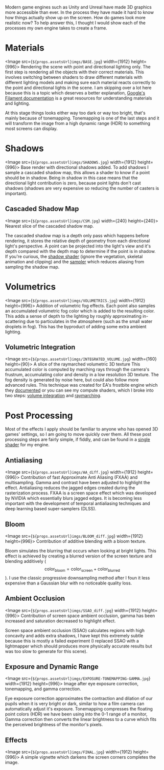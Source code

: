 Modern game engines such as Unity and Unreal have made 3D graphics more accessible than ever. In the process they have made it hard to know how things actually show up on the screen. How do games look more realistic now? To help answer this, I thought I would show each of the processes my own engine takes to create a frame.

# Materials

<Image src={`${props.assetsUrl}imgs/BASE.jpg`} width={1912} height={996}>
  Rendering the scene with point and directional lighting only.
</Image>
The first step is rendering all the objects with their correct materials. This involves switching between shaders to draw different materials with different lighting models and making sure each material reacts correctly to the point and directional lights in the scene. I am skipping over a lot here because this is a topic which deserves a better explanation, [Google's Filament documentation](https://google.github.io/filament/Materials.html) is a great resources for understanding materials and lighting.

At this stage things looks either way too dark or way too bright, that's mainly because of tonemapping. Tonemapping is one of the last steps and it will transform the image from a high dynamic range (HDR) to something most screens can display.

# Shadows
<Image src={`${props.assetsUrl}imgs/SHADOWS.jpg`} width={1912} height={996}>
  Base render with directional shadows added.
</Image>
To add shadows I sample a cascaded shadow map, this allows a shader to know if a point should be in shadow. Being in shadow in this case means that the directional light contribution is zero, because point lights don't cast shadows (shadows are very expensive so reducing the number of casters is important).

## Cascaded Shadow Map
<Image src={`${props.assetsUrl}imgs/CSM.jpg`} width={240} height={240}>
  Nearest slice of the cascaded shadow map.
</Image>

The cascaded shadow map is a depth only pass which happens before rendering, it stores the relative depth of geometry from each directional light's perspective. A point can be projected into the light's view and it's depth compared with the depth map to determine if the point is in shadow. If you're curious, the [shadow shader](https://github.com/patricklbell/3d_engine/blob/569e867ce7fa31a6845a40d63169516a03f49e12/data/shaders/null.glsl) (ignore the vegetation, skeletal animation and clipping) and the [sampler](https://github.com/patricklbell/3d_engine/blob/569e867ce7fa31a6845a40d63169516a03f49e12/data/shaders/lib/shadows.glsl) which reduces aliasing from sampling the shadow map.

# Volumetrics
<Image src={`${props.assetsUrl}imgs/VOLUMETRICS.jpg`} width={1912} height={996}>
  Addition of volumetric fog effects.
</Image>
Each point also samples an accumulated volumetric fog color which is added to the resulting color. This adds a sense of depth to the lighting by roughly approximating in-scattering due to particulates in the atmosphere (such as the small water droplets in fog). This has the byproduct of adding some extra ambient lighting.

## Volumetric Integration
<Image src={`${props.assetsUrl}imgs/INTEGRATED_VOLUME.jpg`} width={160} height={90}>
  A slice of the raymarched volumetric 3D texture
</Image>
This accumulated color is computed by marching rays through the camera's frustrum, accumulating color and density in a low resolution 3D texture. The fog density is generated by noise here, but could also follow more advanced rules. This technique was created for EA's frostbite engine which they [documented](https://www.ea.com/frostbite/news/physically-based-unified-volumetric-rendering-in-frostbite) or you can see my compute shaders, which I broke into two steps: [volume integration](https://github.com/patricklbell/3d_engine/blob/569e867ce7fa31a6845a40d63169516a03f49e12/data/shaders/volumetric_integration.glsl) and [raymarching](https://github.com/patricklbell/3d_engine/blob/569e867ce7fa31a6845a40d63169516a03f49e12/data/shaders/volumetric_raymarch.glsl).

# Post Processing
Most of the effects I apply should be familiar to anyone who has opened 3D games' settings, so I am going to move quickly over them. All these post processing steps are fairly simple, if fiddly, and can be found in a [single shader](https://github.com/patricklbell/3d_engine/blob/569e867ce7fa31a6845a40d63169516a03f49e12/data/shaders/post.glsl) for my engine.

## Antialiasing
<Image src={`${props.assetsUrl}imgs/AA_diff.jpg`} width={1912} height={996}>
  Contribution of fast Approximate Anti Aliasing (FXAA) and multisampling. Gamma and contrast have been adjusted to highlight the effect.
</Image>
Antialiasing reduces the jagged edges created during the rasterization process. FXAA is a screen space effect which was developed by NVIDIA which essentially blurs jagged edges. It is becoming less important with the development of temporal antialiasing techniques and deep learning based super-samplers (DLSS).

## Bloom
<Image src={`${props.assetsUrl}imgs/BLOOM_diff.jpg`} width={1912} height={996}>
  Contribution of additive blending with a bloom texture.
</Image>

Bloom simulates the blurring that occurs when looking at bright lights. This effect is achieved by creating a blurred version of the screen texture and blending additively ($$\text{color}_{\text{bloom}} = \text{color}_{\text{screen}} + \text{color}_{\text{blurred}}$$). I use the classic progressive downsampling method after I foun it less expensive than a Gaussian blur with no noticeable quality loss.

## Ambient Occlusion
<Image src={`${props.assetsUrl}imgs/SSAO_diff.jpg`} width={1912} height={996}>
  Contribution of screen space ambient occlusion, gamma has been increased and saturation decreased to highlight effect.
</Image>

Screen space ambient occlusion (SSAO) calculates regions with high concavity and adds extra shadows, I have kept this extremely subtle because this is mostly a failed experiment (I replaced SSAO with a lightmapper which should produces more physically accurate results but was too slow to generate for this scene).

## Exposure and Dynamic Range
<Image src={`${props.assetsUrl}imgs/EXPOSURE-TONEMAPPING-GAMMA.jpg`} width={1912} height={996}>
  Image after eye exposure correction, tonemapping, and gamma correction.
</Image>

Eye exposure correction approximates the contraction and dilation of our pupils when it is very bright or dark, similar to how a film camera can automatically adjust it's exposure. Tonemapping compresses the floating point colors (HDR) we have been using into the 0-1 range of a monitor, Gamma correction then converts the linear brightness to a curve which fits the perceived brightness of the monitor's pixels.

## Effects
<Image src={`${props.assetsUrl}imgs/FINAL.jpg`} width={1912} height={996}>
  A simple vignette which darkens the screen corners completes the image.
</Image>
